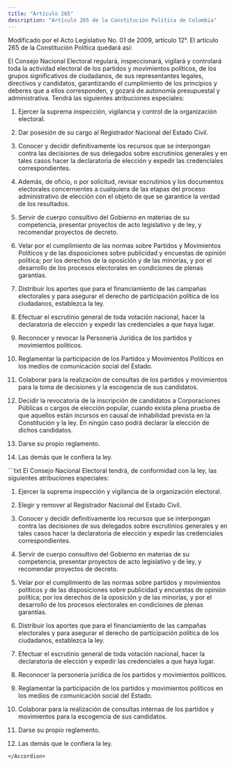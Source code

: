 ```yaml
---
title: "Artículo 265"
description: "Artículo 265 de la Constitución Política de Colombia"
---
```


<Warning>Modificado por el Acto Legislativo No. 01 de 2009, artículo 12°. El artículo 265 de la Constitución Política quedará así: </Warning>

El Consejo Nacional Electoral regulará, inspeccionará, vigilará y controlará toda la actividad electoral de los partidos y movimientos políticos, de los grupos significativos de ciudadanos, de sus representantes legales, directivos y candidatos, garantizando el cumplimiento de los principios y deberes que a ellos corresponden, y gozará de autonomía presupuestal y administrativa. Tendrá las siguientes atribuciones especiales:

1. Ejercer la suprema inspección, vigilancia y control de la organización electoral.

2. Dar posesión de su cargo al Registrador Nacional del Estado Civil.

3. Conocer y decidir definitivamente los recursos que se interpongan contra las decisiones de sus delegados sobre escrutinios generales y en tales casos hacer la declaratoria de elección y expedir las credenciales correspondientes.

4. Además, de oficio, o por solicitud, revisar escrutinios y los documentos electorales concernientes a cualquiera de las etapas del proceso administrativo de elección con el objeto de que se garantice la verdad de los resultados.

5. Servir de cuerpo consultivo del Gobierno en materias de su competencia, presentar proyectos de acto legislativo y de ley, y recomendar proyectos de decreto.

6. Velar por el cumplimiento de las normas sobre Partidos y Movimientos Políticos y de las disposiciones sobre publicidad y encuestas de opinión política; por los derechos de la oposición y de las minorías, y por el desarrollo de los procesos electorales en condiciones de plenas garantías. 

7. Distribuir los aportes que para el financiamiento de las campañas electorales y para asegurar el derecho de participación política de los ciudadanos, establezca la ley. 

8. Efectuar el escrutinio general de toda votación nacional, hacer la declaratoria de elección y expedir las credenciales a que haya lugar.

9. Reconocer y revocar la Personería Jurídica de los partidos y movimientos políticos.

10. Reglamentar la participación de los Partidos y Movimientos Políticos en los medios de comunicación social del Estado.

11. Colaborar para la realización de consultas de los partidos y movimientos para la toma de decisiones y la escogencia de sus candidatos.

12. Decidir la revocatoria de la inscripción de candidatos a Corporaciones Públicas o cargos de elección popular, cuando exista plena prueba de que aquellos están incursos en causal de inhabilidad prevista en la Constitución y la ley. En ningún caso podrá declarar la elección de dichos candidatos.

13. Darse su propio reglamento.

14. Las demás que le confiera la ley. 

<Accordion title="Artículo original antes de la modificación:">
```txt
El Consejo Nacional Electoral tendrá, de conformidad con la ley, las siguientes atribuciones especiales:

1. Ejercer la suprema inspección y vigilancia de la organización electoral.

2. Elegir y remover al Registrador Nacional del Estado Civil.

3. Conocer y decidir definitivamente los recursos que se interpongan contra las decisiones de sus delegados sobre escrutinios generales y en tales casos hacer la declaratoria de elección y expedir las credenciales correspondientes.

4. Servir de cuerpo consultivo del Gobierno en materias de su competencia, presentar proyectos de acto legislativo y de ley, y recomendar proyectos de decreto.

5. Velar por el cumplimiento de las normas sobre partidos y movimientos políticos y de las disposiciones sobre publicidad y encuestas de opinión política; por los derechos de la oposición y de las minorías, y por el desarrollo de los procesos electorales en condiciones de plenas garantías.

6. Distribuir los aportes que para el financiamiento de las campañas electorales y para asegurar el derecho de participación política de los ciudadanos, establezca la ley.

7. Efectuar el escrutinio general de toda votación nacional, hacer la declaratoria de elección y expedir las credenciales a que haya lugar.

8. Reconocer la personería jurídica de los partidos y movimientos políticos.

9. Reglamentar la participación de los partidos y movimientos políticos en los medios de comunicación social del Estado.

10. Colaborar para la realización de consultas internas de los partidos y movimientos para la escogencia de sus candidatos.

11. Darse su propio reglamento.

12. Las demás que le confiera la ley.
```
</Accordion>